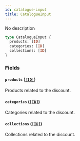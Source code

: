 ```yaml
---
id: catalogue-input
title: CatalogueInput
---
```


No description

```graphql
type CatalogueInput {
  products: [ID]
  categories: [ID]
  collections: [ID]
}
```

### Fields

#### `products` ([`[ID]`](../../../developer/api-reference/scalars/id))

Products related to the discount.

#### `categories` ([`[ID]`](../../../developer/api-reference/scalars/id))

Categories related to the discount.

#### `collections` ([`[ID]`](../../../developer/api-reference/scalars/id))

Collections related to the discount.
